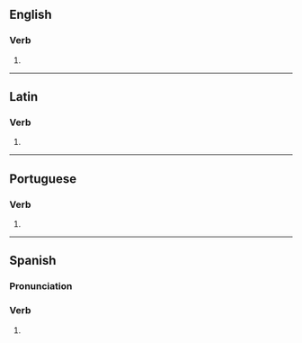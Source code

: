 {{also|députés|députes}}
==English==

===Verb===
{{head|en|verb form}}

# {{en-third-person singular of|depute}}

----

==Latin==

===Verb===
{{la-verb-form|dēputēs}}

# {{inflection of|la|dēputō||2|s|pres|actv|subj}}

----

==Portuguese==

===Verb===
{{head|pt|verb form}}

# {{pt-verb form of|deputar}}

----

==Spanish==

===Pronunciation===
{{es-IPA}}

===Verb===
{{head|es|verb form}}

# {{es-verb form of|deputar}}